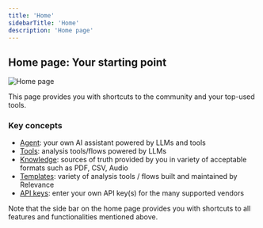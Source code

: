 ```yaml
---
title: 'Home'
sidebarTitle: 'Home'
description: 'Home page'
---
```


## Home page: Your starting point
![Home page](/images/get-started/home.png)

This page provides you with shortcuts to the community and your top-used tools.

### Key concepts
* [Agent](/get-started/key-concepts/agent): your own AI assistant powered by LLMs and tools
* [Tools](/get-started/key-concepts/tools): analysis tools/flows powered by LLMs
* [Knowledge](/get-started/key-concepts/knowledge): sources of truth provided by you in variety of acceptable formats such as PDF, CSV, Audio
* [Templates](/get-started/key-concepts/templates): variety of analysis tools / flows built and maintained by Relevance
* [API keys](/get-started/key-concepts/api-keys): enter your own API key(s) for the many supported vendors 

Note that the side bar on the home page provides you with shortcuts to all features and functionalities mentioned above.                  
